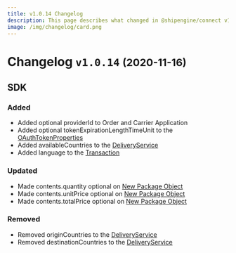 ```yaml
---
title: v1.0.14 Changelog
description: This page describes what changed in @shipengine/connect v1.0.14
image: /img/changelog/card.png
---
```


Changelog `v1.0.14` <small>(2020-11-16)</small>
=========================================================

SDK
---------------------------------------
### Added
* Added optional providerId to Order and Carrier Application
* Added optional tokenExpirationLengthTimeUnit to the [OAuthTokenProperties](../docs/oauth/oauth-config)
* Added availableCountries to the [DeliveryService](../docs/reference/delivery-service.mdx)
* Added language to the [Transaction](../docs/reference/transaction.mdx)

### Updated
* Made contents.quantity optional on [New Package Object](../docs/reference/new-package-object.mdx)
* Made contents.unitPrice optional on [New Package Object](../docs/reference/new-package-object.mdx)
* Made contents.totalPrice optional on [New Package Object](../docs/reference/new-package-object.mdx)

### Removed
* Removed originCountries to the [DeliveryService](../docs/reference/delivery-service.mdx)
* Removed destinationCountries to the [DeliveryService](../docs/reference/delivery-service.mdx)
